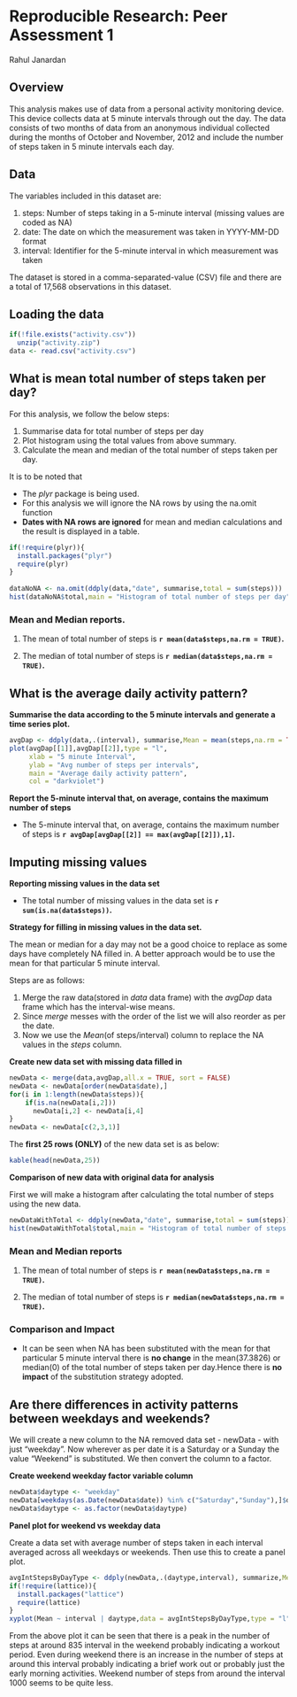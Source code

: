 Reproducible Research: Peer Assessment 1
========================================

Rahul Janardan


## Overview

This analysis makes use of data from a personal activity monitoring device. This device collects data at 5 minute intervals through out the day. The data consists of two months of data from an anonymous individual collected during the months of October and November, 2012 and include the number of steps taken in 5 minute intervals each day.

## Data
  
The variables included in this dataset are:

1. steps: Number of steps taking in a 5-minute interval (missing values are coded as NA)
2. date: The date on which the measurement was taken in YYYY-MM-DD format
3. interval: Identifier for the 5-minute interval in which measurement was taken


The dataset is stored in a comma-separated-value (CSV) file and there are a total of 17,568 observations in this dataset.

## Loading the data

```r
if(!file.exists("activity.csv"))
  unzip("activity.zip")
data <- read.csv("activity.csv")
```
## What is mean total number of steps taken per day?

For this analysis, we follow the below steps:

1. Summarise data for total number of steps per day
2. Plot histogram using the total values from above summary.
3. Calculate the mean and median of the total number of steps taken per day. 

It is to be noted that

* The *plyr* package is being used.
* For this analysis we will ignore the NA rows by using the na.omit function
* **Dates with NA rows are ignored** for mean and median calculations and the result is displayed in a table.

```r
if(!require(plyr)){
  install.packages("plyr")
  require(plyr)
}
  
dataNoNA <- na.omit(ddply(data,"date", summarise,total = sum(steps)))
hist(dataNoNA$total,main = "Histogram of total number of steps per day",xlab = "Values", ylim = c(0,30),col = "dark red")
```

### Mean and Median reports.


1. The mean of total number of steps is **`r mean(data$steps,na.rm = TRUE)`.**

2. The median of total number of steps is **`r median(data$steps,na.rm = TRUE)`.**


## What is the average daily activity pattern?

**Summarise the data according to the 5 minute intervals and generate a time series plot.**
```r
avgDap <- ddply(data,.(interval), summarise,Mean = mean(steps,na.rm = TRUE))
plot(avgDap[[1]],avgDap[[2]],type = "l", 
     xlab = "5 minute Interval", 
     ylab = "Avg number of steps per intervals", 
     main = "Average daily activity pattern",
     col = "darkviolet")
```

**Report the 5-minute interval that, on average, contains the maximum number of steps**


* The 5-minute interval that, on average, contains the maximum number of steps is **`r avgDap[avgDap[[2]] == max(avgDap[[2]]),1]`.**



## Imputing missing values

**Reporting missing values in the data set**

* The total number of missing values in the data set is **`r sum(is.na(data$steps))`.**

**Strategy for filling in missing values in the data set.**

The mean or median for a day may not be a good choice to replace as some days have completely NA filled in. A better approach would be to use the mean for that particular 5 minute interval.

Steps are as follows: 

1. Merge the raw data(stored in *data* data frame) with the *avgDap* data frame which has the interval-wise means. 
2. Since *merge* messes with the order of the list we will also reorder as per the date.
3. Now we use the *Mean*(of steps/interval) column to replace the NA values in the *steps* column. 


**Create new data set with missing data filled in**
```r
newData <- merge(data,avgDap,all.x = TRUE, sort = FALSE)
newData <- newData[order(newData$date),]
for(i in 1:length(newData$steps)){
    if(is.na(newData[i,2]))
      newData[i,2] <- newData[i,4]
}
newData <- newData[c(2,3,1)]
```

The **first 25 rows (ONLY)** of the new data set is as below: 

```r
kable(head(newData,25))
```
**Comparison of new data with original data for analysis**

First we will make a histogram after calculating the total number of steps using the new data. 
```r
newDataWithTotal <- ddply(newData,"date", summarise,total = sum(steps))
hist(newDataWithTotal$total,main = "Histogram of total number of steps per day(new Data)",xlab = "Values", ylim = c(0,40),col = "mediumspringgreen")
```

### Mean and Median reports 


1. The mean of total number of steps is **`r mean(newData$steps,na.rm = TRUE)`.**

2. The median of total number of steps is **`r median(newData$steps,na.rm = TRUE)`.**

### Comparison and Impact

* It can be seen when NA has been substituted with the  mean for that particular 5 minute interval there is **no change** in the mean(37.3826) or median(0) of the total number of steps taken per day.Hence there is **no impact** of the substitution strategy adopted. 



## Are there differences in activity patterns between weekdays and weekends?

We will create a new column to the NA removed data set - newData - with just "weekday". Now wherever as per date it is a Saturday or a Sunday the value "Weekend" is substituted. We then convert the column to a factor. 

**Create weekend weekday factor variable column**

```r
newData$daytype <- "weekday"
newData[weekdays(as.Date(newData$date)) %in% c("Saturday","Sunday"),]$daytype <- "weekend"
newData$daytype <- as.factor(newData$daytype)
```
**Panel plot for weekend vs weekday data**


Create a data set with average number of steps taken in each interval averaged across all weekdays or weekends. Then use this to create a panel plot. 

```r
avgIntStepsByDayType <- ddply(newData,.(daytype,interval), summarize,Mean = mean(steps))
if(!require(lattice)){
  install.packages("lattice")
  require(lattice)
}
xyplot(Mean ~ interval | daytype,data = avgIntStepsByDayType,type = "l",layout = c(1,2),col = "blue1",ylab = "Number of steps", xlab = "Interval")
```

From the above plot it can be seen that there is a peak in the number of steps at around 835 interval in the weekend probably indicating a workout period. Even during weekend there is an increase in the number of steps at around this interval probably indicating a brief work out or probably just the early morning activities. Weekend number of steps from around the interval 1000 seems to be quite less. 